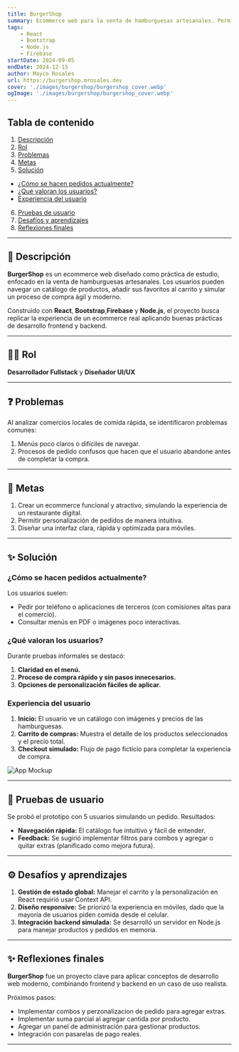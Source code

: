 ```yaml
---
title: BurgerShop
summary: Ecommerce web para la venta de hamburguesas artesanales. Permite a los usuarios explorar un catálogo de productos, personalizar pedidos, gestionar el carrito de compras y realizar compras simuladas en un entorno intuitivo. Construido con React, TailwindCSS y Node.js.
tags:
    - React
    - Bootstrap
    - Node.js
    - Firebase
startDate: 2024-09-05
endDate: 2024-12-15
author: Mayco Rosales
url: https://burgershop.mrosales.dev
cover: './images/burgershop/burgershop_cover.webp'
ogImage: './images/burgershop/burgershop_cover.webp'
---
```


## Tabla de contenido
1. [Descripción](#descripción)
2. [Rol](#rol)
3. [Problemas](#problemas)
4. [Metas](#metas)
5. [Solución](#solución)
- [¿Cómo se hacen pedidos actualmente?](#cómo-se-hacen-pedidos-actualmente)
- [¿Qué valoran los usuarios?](#qué-valoran-los-usuarios)
- [Experiencia del usuario](#experiencia-del-usuario)
6. [Pruebas de usuario](#pruebas-de-usuario)
7. [Desafíos y aprendizajes](#desafíos-y-aprendizajes)
8. [Reflexiones finales](#reflexiones-finales)

---

## 🧭 Descripción
**BurgerShop** es un ecommerce web diseñado como práctica de estudio, enfocado en la venta de hamburguesas artesanales. Los usuarios pueden navegar un catálogo de productos, añadir sus favoritos al carrito y simular un proceso de compra ágil y moderno.  

Construido con **React**, **Bootstrap**,**Firebase** y **Node.js**, el proyecto busca replicar la experiencia de un ecommerce real aplicando buenas prácticas de desarrollo frontend y backend.

---

## 👨‍💻 Rol
**Desarrollador Fullstack** y **Diseñador UI/UX**

---

## ❓ Problemas
Al analizar comercios locales de comida rápida, se identificaron problemas comunes:
1. Menús poco claros o difíciles de navegar.
2. Procesos de pedido confusos que hacen que el usuario abandone antes de completar la compra.

---

## 🎯 Metas
1. Crear un ecommerce funcional y atractivo, simulando la experiencia de un restaurante digital.
2. Permitir personalización de pedidos de manera intuitiva.
3. Diseñar una interfaz clara, rápida y optimizada para móviles.

---

## ✨ Solución

### ¿Cómo se hacen pedidos actualmente?
Los usuarios suelen:
- Pedir por teléfono o aplicaciones de terceros (con comisiones altas para el comercio).
- Consultar menús en PDF o imágenes poco interactivas.

### ¿Qué valoran los usuarios?
Durante pruebas informales se destacó:
1. **Claridad en el menú.**
2. **Proceso de compra rápido y sin pasos innecesarios.**
3. **Opciones de personalización fáciles de aplicar.**

### Experiencia del usuario
1. **Inicio:** El usuario ve un catálogo con imágenes y precios de las hamburguesas.
2. **Carrito de compras:** Muestra el detalle de los productos seleccionados y el precio total.
3. **Checkout simulado:** Flujo de pago ficticio para completar la experiencia de compra.

![App Mockup](./images/burgershop/burgershop_cover.webp)

---

## 🧪 Pruebas de usuario
Se probó el prototipo con 5 usuarios simulando un pedido. Resultados:
- **Navegación rápida:** El catálogo fue intuitivo y fácil de entender.
- **Feedback:** Se sugirió implementar filtros para combos y agregar o quitar extras (planificado como mejora futura).

---

## ⚙️ Desafíos y aprendizajes
1. **Gestión de estado global:** Manejar el carrito y la personalización en React requirió usar Context API.
2. **Diseño responsive:** Se priorizó la experiencia en móviles, dado que la mayoría de usuarios piden comida desde el celular.
3. **Integración backend simulada:** Se desarrolló un servidor en Node.js para manejar productos y pedidos en memoria.

---

## ✨ Reflexiones finales
**BurgerShop** fue un proyecto clave para aplicar conceptos de desarrollo web moderno, combinando frontend y backend en un caso de uso realista.  

Próximos pasos:
- Implementar combos y perzonalizacion de pedido para agregar extras.
- Implementar suma parcial al agregar cantida por producto.
- Agregar un panel de administración para gestionar productos.
- Integración con pasarelas de pago reales.

---
